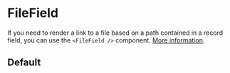 

<Meta of={FileFieldStories} />

# FileField

If you need to render a link to a file based on a path contained in a record field, you can use the `<FileField />` component. [More information](https://marmelab.com/react-admin/FileField.html).

<Controls />

## Default

<Story of={FileFieldStories.Default} />